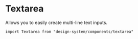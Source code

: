 

<Meta of={Stories} />

# Textarea

Allows you to easily create multi-line text inputs.

`import Textarea from "design-system/components/textarea"`

<Canvas of={Stories.Controls} />

<ArgTypes />
